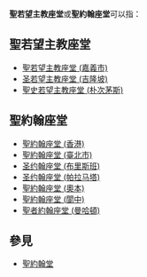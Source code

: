 '''聖若望主教座堂'''或'''聖約翰座堂'''可以指：

==聖若望主教座堂==
* [[聖若望主教座堂_(嘉義市)|聖若望主教座堂 (嘉義市)]]
* [[圣若望主教座堂_(吉隆坡)|圣若望主教座堂 (吉隆坡)]]
* [[聖史若望主教座堂_(朴次茅斯)|聖史若望主教座堂 (朴次茅斯)]]

==聖約翰座堂==
* [[聖約翰座堂_(香港)|聖約翰座堂 (香港)]]
* [[聖約翰座堂_(臺北市)|聖約翰座堂 (臺北市)]]
* [[圣约翰座堂_(布里斯班)|圣约翰座堂 (布里斯班)]]
* [[圣约翰座堂_(帕拉马塔)|圣约翰座堂 (帕拉马塔)]]
* [[聖約翰座堂_(奧本)|聖約翰座堂 (奧本)]]
* [[閬中聖約翰座堂|聖約翰座堂 (閬中)]]
* [[聖者約翰座堂|聖者約翰座堂 (曼哈頓)]]

== 參見 ==
* [[聖約翰堂|聖約翰堂]]

{{消歧義|Cat=教堂消歧義}}